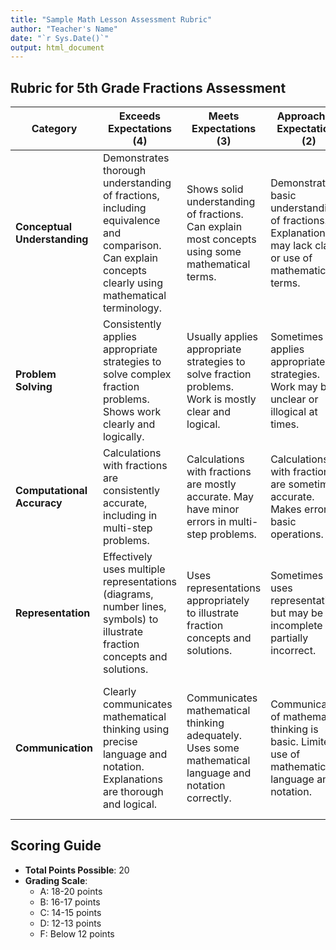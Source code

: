 ```yaml
---
title: "Sample Math Lesson Assessment Rubric"
author: "Teacher's Name"
date: "`r Sys.Date()`"
output: html_document
---
```


## Rubric for 5th Grade Fractions Assessment

| Category | Exceeds Expectations (4) | Meets Expectations (3) | Approaching Expectations (2) | Below Expectations (1) |
|----------|--------------------------|------------------------|------------------------------|------------------------|
| **Conceptual Understanding** | Demonstrates thorough understanding of fractions, including equivalence and comparison. Can explain concepts clearly using mathematical terminology. | Shows solid understanding of fractions. Can explain most concepts using some mathematical terms. | Demonstrates basic understanding of fractions. Explanations may lack clarity or use of mathematical terms. | Shows limited understanding of fractions. Unable to explain concepts clearly. |
| **Problem Solving** | Consistently applies appropriate strategies to solve complex fraction problems. Shows work clearly and logically. | Usually applies appropriate strategies to solve fraction problems. Work is mostly clear and logical. | Sometimes applies appropriate strategies. Work may be unclear or illogical at times. | Rarely applies appropriate strategies. Work is unclear or missing. |
| **Computational Accuracy** | Calculations with fractions are consistently accurate, including in multi-step problems. | Calculations with fractions are mostly accurate. May have minor errors in multi-step problems. | Calculations with fractions are sometimes accurate. Makes errors in basic operations. | Calculations with fractions are often inaccurate. Makes significant errors in basic operations. |
| **Representation** | Effectively uses multiple representations (diagrams, number lines, symbols) to illustrate fraction concepts and solutions. | Uses representations appropriately to illustrate fraction concepts and solutions. | Sometimes uses representations, but may be incomplete or partially incorrect. | Rarely uses representations or uses them incorrectly. |
| **Communication** | Clearly communicates mathematical thinking using precise language and notation. Explanations are thorough and logical. | Communicates mathematical thinking adequately. Uses some mathematical language and notation correctly. | Communication of mathematical thinking is basic. Limited use of mathematical language and notation. | Communication of mathematical thinking is unclear or missing. Limited or incorrect use of mathematical language. |

## Scoring Guide

- **Total Points Possible**: 20
- **Grading Scale**:
  - A: 18-20 points
  - B: 16-17 points
  - C: 14-15 points
  - D: 12-13 points
  - F: Below 12 points
